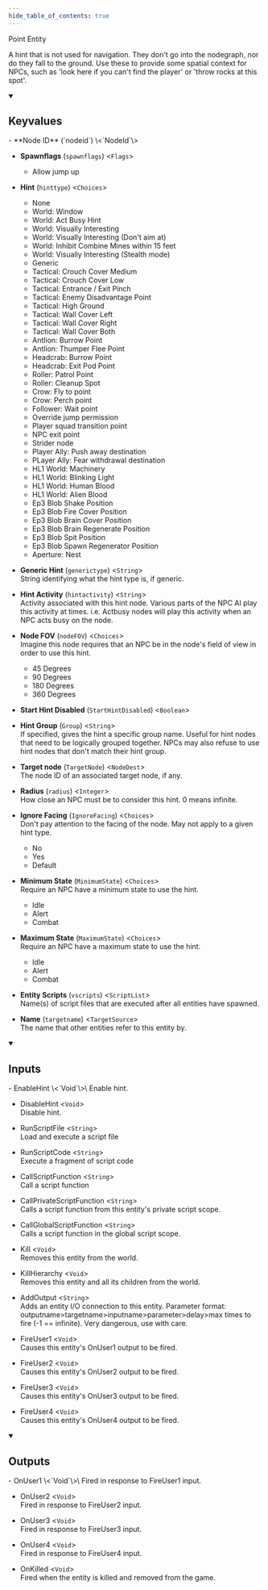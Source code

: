 ```yaml
---
hide_table_of_contents: true
---
```


<!---
!!!!!!
THIS PAGE IS AUTOGENERATED FROM GAME FGD DEFINITIONS!
DO NOT EDIT MANUALLY!
!!!!!!

In order to make edits, you can make an annotation file in /fgd_dump_overrides
-->


Point Entity

A hint that is not used for navigation. They don't go into the nodegraph, nor do they fall to the ground. Use these to provide some spatial context for NPCs, such as 'look here if you can't find the player' or 'throw rocks at this spot'.

<details open>
<summary><h2>Keyvalues</h2></summary>
- **Node ID** (`nodeid`) \<`NodeId`\>

- **Spawnflags** (`spawnflags`) \<`Flags`\>
  - Allow jump up


- **Hint** (`hinttype`) \<`Choices`\>
  - None
  - World: Window
  - World: Act Busy Hint
  - World: Visually Interesting
  - World: Visually Interesting (Don't aim at)
  - World: Inhibit Combine Mines within 15 feet
  - World: Visually Interesting (Stealth mode)
  - Generic
  - Tactical: Crouch Cover Medium
  - Tactical: Crouch Cover Low
  - Tactical: Entrance / Exit Pinch
  - Tactical: Enemy Disadvantage Point
  - Tactical: High Ground
  - Tactical: Wall Cover Left
  - Tactical: Wall Cover Right
  - Tactical: Wall Cover Both
  - Antlion: Burrow Point
  - Antlion: Thumper Flee Point
  - Headcrab: Burrow Point
  - Headcrab: Exit Pod Point
  - Roller: Patrol Point
  - Roller: Cleanup Spot
  - Crow: Fly to point
  - Crow: Perch point
  - Follower: Wait point
  - Override jump permission
  - Player squad transition point
  - NPC exit point
  - Strider node
  - Player Ally: Push away destination
  - PLayer Ally: Fear withdrawal destination
  - HL1 World: Machinery
  - HL1 World: Blinking Light
  - HL1 World: Human Blood
  - HL1 World: Alien Blood
  - Ep3 Blob Shake Position
  - Ep3 Blob Fire Cover Position
  - Ep3 Blob Brain Cover Position
  - Ep3 Blob Brain Regenerate Position
  - Ep3 Blob Spit Position
  - Ep3 Blob Spawn Regenerator Position
  - Aperture: Nest


- **Generic Hint** (`generictype`) \<`String`\>\
String identifying what the hint type is, if generic.

- **Hint Activity** (`hintactivity`) \<`String`\>\
Activity associated with this hint node. Various parts of the NPC AI play this activity at times. i.e. Actbusy nodes will play this activity when an NPC acts busy on the node.

- **Node FOV** (`nodeFOV`) \<`Choices`\>\
Imagine this node requires that an NPC be in the node's field of view in order to use this hint.
  - 45 Degrees
  - 90 Degrees
  - 180 Degrees
  - 360 Degrees


- **Start Hint Disabled** (`StartHintDisabled`) \<`Boolean`\>

- **Hint Group** (`Group`) \<`String`\>\
If specified, gives the hint a specific group name.  Useful for hint nodes that need to be logically grouped together. NPCs may also refuse to use hint nodes that don't match their hint group.

- **Target node** (`TargetNode`) \<`NodeDest`\>\
The node ID of an associated target node, if any.

- **Radius** (`radius`) \<`Integer`\>\
How close an NPC must be to consider this hint. 0 means infinite.

- **Ignore Facing** (`IgnoreFacing`) \<`Choices`\>\
Don't pay attention to the facing of the node. May not apply to a given hint type.
  - No
  - Yes
  - Default


- **Minimum State** (`MinimumState`) \<`Choices`\>\
Require an NPC have a minimum state to use the hint.
  - Idle
  - Alert
  - Combat


- **Maximum State** (`MaximumState`) \<`Choices`\>\
Require an NPC have a maximum state to use the hint.
  - Idle
  - Alert
  - Combat


- **Entity Scripts** (`vscripts`) \<`ScriptList`\>\
Name(s) of script files that are executed after all entities have spawned.

- **Name** (`targetname`) \<`TargetSource`\>\
The name that other entities refer to this entity by.


 </details>
<details open>
<summary><h2>Inputs</h2></summary>
- EnableHint \<`Void`\>\
Enable hint.

- DisableHint \<`Void`\>\
Disable hint.

- RunScriptFile \<`String`\>\
Load and execute a script file

- RunScriptCode \<`String`\>\
Execute a fragment of script code

- CallScriptFunction \<`String`\>\
Call a script function

- CallPrivateScriptFunction \<`String`\>\
Calls a script function from this entity's private script scope.

- CallGlobalScriptFunction \<`String`\>\
Calls a script function in the global script scope.

- Kill \<`Void`\>\
Removes this entity from the world.

- KillHierarchy \<`Void`\>\
Removes this entity and all its children from the world.

- AddOutput \<`String`\>\
Adds an entity I/O connection to this entity. Parameter format: outputname&gt;targetname>inputname&gt;parameter&gt;delay&gt;max times to fire (-1 == infinite). Very dangerous, use with care.

- FireUser1 \<`Void`\>\
Causes this entity's OnUser1 output to be fired.

- FireUser2 \<`Void`\>\
Causes this entity's OnUser2 output to be fired.

- FireUser3 \<`Void`\>\
Causes this entity's OnUser3 output to be fired.

- FireUser4 \<`Void`\>\
Causes this entity's OnUser4 output to be fired.


 </details>
<details open>
<summary><h2>Outputs</h2></summary>
- OnUser1 \<`Void`\>\
Fired in response to FireUser1 input.

- OnUser2 \<`Void`\>\
Fired in response to FireUser2 input.

- OnUser3 \<`Void`\>\
Fired in response to FireUser3 input.

- OnUser4 \<`Void`\>\
Fired in response to FireUser4 input.

- OnKilled \<`Void`\>\
Fired when the entity is killed and removed from the game.


 </details>